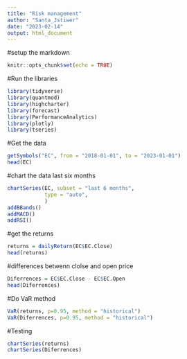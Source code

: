 ---
title: "Risk management"
author: "Santa_Jstiwer"
date: "2023-02-14"
output: html_document
---
#setup the markdown
```{r setup, include=FALSE}
knitr::opts_chunk$set(echo = TRUE)
```
#Run the libraries
```{r}
library(tidyverse)
library(quantmod)
library(highcharter)
library(forecast)
library(PerformanceAnalytics)
library(plotly)
library(tseries)
```
#Get the data
```{r}
getSymbols("EC", from = "2018-01-01", to = "2023-01-01")
head(EC)
```
#chart the data last six months
```{r}
chartSeries(EC, subset = "last 6 months", 
            type = "auto",
            )
addBBands()
addMACD()
addRSI()
```
#get the returns
```{r}
returns = dailyReturn(EC$EC.Close)
head(returns)
```
#differences betwenn clolse and open price
```{r}
Diferrences = EC$EC.Close - EC$EC.Open
head(Diferrences)
```
#Do VaR method
```{r}
VaR(returns, p=0.95, method = "historical")
VaR(Diferrences, p=0.95, method = "historical")

```
#Testing
```{r}
chartSeries(returns)
chartSeries(Diferrences)
```

